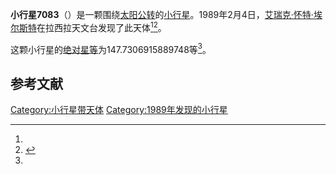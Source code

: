 {{Infobox planet
| bgcolour = #FFFFC0
| name = 7083 Kant
| symbol = 
| image = 
| caption = 
| discovery = yes
| discovery_ref = 
| discoverer = [[艾瑞克·怀特·埃尔斯特|艾瑞克·怀特·埃尔斯特]]
| discovery_site = [[拉西拉天文台|拉西拉天文台]] 
| discovered = 1989年2月4日
| designations = yes
| mp_name = 
| named_after = 
| alt_names = 1989 CL3/ 1973 TT / 1978 WF2
| mp_category = [[主带小行星|主带小行星]]
| orbit_ref = <ref name="a">[http://ssd.jpl.nasa.gov/sbdb.cgi?sstr=7083 7083 Kant] {{Wayback|url=http://ssd.jpl.nasa.gov/sbdb.cgi?sstr=7083 |date=20201124023104 }}，小行星數據庫瀏覽器（JPL Small-Body Database Browser）－[[美国国家航空航天局|美国国家航空航天局]]喷气推进实验室</ref>
| epoch = 2456400.5 (2013年4月18日更新)
| aphelion = {{convert|3.44307195362556|AU|km|3|abbr=on|lk=out}}
| perihelion = {{convert|2.164801881210411|AU|km|3|abbr=on}}
| semimajor = {{convert|2.803936917417985|AU|km|3|abbr=on}}
| eccentricity = 0.227942017
| period = 1714.947324 [[日|日]]<br />4.7[[儒略年|儒略年]]
| avg_speed = 
| inclination = 6.826914664725233
| asc_node = 241.7699879423307
| mean_anomaly = 
| arg_peri = 147.7306915889748
| satellites = 
| physical_characteristics = yes
| dimensions = 
| mass = 
| density = 
| surface_grav = 
| escape_velocity = 
| sidereal_day = 
| axial_tilt = 
| pole_ecliptic_lat = 
| pole_ecliptic_lon = 
| albedo = 
| temperatures= 
| temp_name1 = 
| mean_temp_1 = 
| max_temp_1 = 
| temp_name2 = 
| max_temp_2 = 
| spectral_type = 
| abs_magnitude = 147.7306915889748
}}

'''小行星7083'''（{{lang-en|7083 Kant}}）是一颗围绕[[太阳|太阳]][[公转|公转]]的[[小行星|小行星]]。1989年2月4日，[[艾瑞克·怀特·埃尔斯特|艾瑞克·怀特·埃尔斯特]]在拉西拉天文台发现了此天体<ref name="a" /><ref>{{cite news|title=小行星列表|url=http://cfa-www.harvard.edu/iau/lists/NumberedMPs.txt|accessdate=2013-07-08|newspaper=哈佛大学|archive-date=2008-05-17|archive-url=https://web.archive.org/web/20080517010638/http://cfa-www.harvard.edu/iau/lists/NumberedMPs.txt|dead-url=no}}</ref>。

这颗小行星的[[绝对星等|绝对星等]]为147.7306915889748等<ref name="a" />。

==参考文献==
{{reflist}}
{{Minor Planet Number|[[小行星7082|小行星7082]]|[[小行星7084|小行星7084]]}}

{{小天体}}

[[Category:小行星带天体|Category:小行星带天体]]
[[Category:1989年发现的小行星|Category:1989年发现的小行星]]

{{asteroid-stub}}